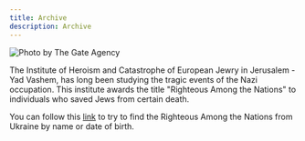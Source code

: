 ```yaml
---
title: Archive
description: Archive
---
```


<Image src="/assets/archive/img_0.png" alt="Photo by The Gate Agency" />

The Institute of Heroism and Catastrophe of European Jewry in Jerusalem - Yad Vashem, has long been studying the tragic events of the Nazi occupation. This institute awards the title "Righteous Among the Nations" to individuals who saved Jews from certain death.

You can follow this [link](https://pravedniki.com.ua/) to try to find the Righteous Among the Nations from Ukraine by name or date of birth.
